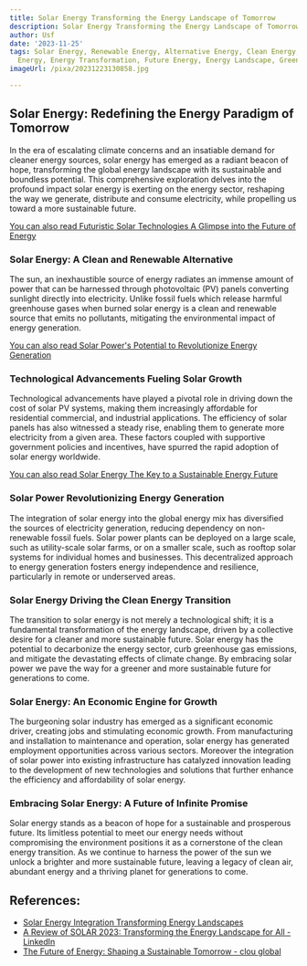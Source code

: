 ```yaml
---
title: Solar Energy Transforming the Energy Landscape of Tomorrow
description: Solar Energy Transforming the Energy Landscape of Tomorrow
author: Usf
date: '2023-11-25'
tags: Solar Energy, Renewable Energy, Alternative Energy, Clean Energy, Sustainable
  Energy, Energy Transformation, Future Energy, Energy Landscape, Green Energy
imageUrl: /pixa/20231223130858.jpg

---
```

## Solar  Energy:  Redefining the Energy Paradigm of Tomorrow

In the era of escalating climate concerns and  an  insatiable demand for cleaner energy sources,  solar  energy has emerged as a radiant beacon of hope, transforming the global  energy landscape with its sustainable and boundless potential. This comprehensive exploration delves into the profound impact solar energy is exerting on  the energy sector,  reshaping  the way we generate, distribute and consume electricity, while propelling us toward a more sustainable future.

[You can also read Futuristic Solar Technologies A Glimpse  into the Future of Energy](Futuristic%20Solar%20Technologies%20A%20Glimpse%20into%20the%20Future%20of%20Energy)


### Solar Energy: A  Clean and Renewable Alternative

The sun, an inexhaustible source of energy radiates an  immense amount of power that can be  harnessed through photovoltaic (PV) panels converting sunlight directly into electricity. Unlike fossil fuels  which release harmful greenhouse gases when burned solar energy is a clean and renewable source that emits no pollutants, mitigating  the  environmental impact  of  energy generation.

[You  can also read Solar Power's Potential to Revolutionize Energy Generation](Solar%20Power%27s%20Potential%20to%20Revolutionize%20Energy%20Generation)


### Technological Advancements Fueling Solar Growth

Technological advancements have played a pivotal role in driving down the cost of  solar PV systems, making them increasingly affordable for residential  commercial, and industrial applications. The  efficiency of solar panels has also witnessed a steady rise, enabling them to  generate more electricity from a given area. These  factors coupled with supportive government policies and incentives, have spurred the rapid adoption of solar energy worldwide.

[You can also read Solar Energy The Key to a Sustainable Energy Future](Solar%20Energy%20The%20Key%20to%20a%20Sustainable%20Energy%20Future)


### Solar Power Revolutionizing Energy Generation

The integration of solar energy into the global energy mix has diversified the sources of electricity generation, reducing dependency on non-renewable fossil fuels. Solar power plants can be deployed on a large scale, such as utility-scale  solar farms, or on a smaller scale, such as  rooftop solar systems for individual homes  and  businesses. This decentralized approach to  energy generation fosters energy independence and resilience, particularly in remote or underserved areas.

### Solar Energy Driving the Clean Energy Transition

The transition to solar energy is not merely a  technological shift; it is a fundamental transformation of the energy landscape, driven by a collective desire for a cleaner and more sustainable future. Solar energy has the potential to decarbonize the energy sector, curb greenhouse gas emissions, and mitigate the devastating effects of climate  change. By  embracing solar power we pave the way for a greener and more sustainable future  for  generations to come.

### Solar Energy: An Economic Engine for Growth

The burgeoning solar industry has emerged as a significant economic driver, creating jobs and  stimulating  economic growth. From manufacturing and installation to maintenance and operation, solar energy  has generated employment opportunities across various sectors. Moreover the integration of solar power  into existing infrastructure has catalyzed innovation  leading to the  development of  new technologies and solutions that further enhance the efficiency and affordability of  solar energy.

### Embracing Solar Energy: A Future of Infinite Promise

Solar energy stands as a beacon of hope for a sustainable and  prosperous future.  Its limitless  potential to meet our energy needs without compromising  the environment positions it as a cornerstone  of the clean energy transition. As we continue  to harness the power of the sun we unlock a brighter and more sustainable  future, leaving  a  legacy of clean air, abundant  energy and a thriving planet for generations  to come.

## References:
- [Solar Energy Integration Transforming Energy Landscapes](https://energy5.com/solar-energy-integration-transforming-energy-landscapes)
- [A Review of SOLAR 2023: Transforming the Energy Landscape for All - LinkedIn](https://www.linkedin.com/pulse/review-solar-2023-transforming-energy-landscape-all-ases-solar)
- [The Future of Energy: Shaping a Sustainable Tomorrow - clou global](https://clouglobal.com/the-future-of-energy-shaping-a-sustainable-tomorrow/)
